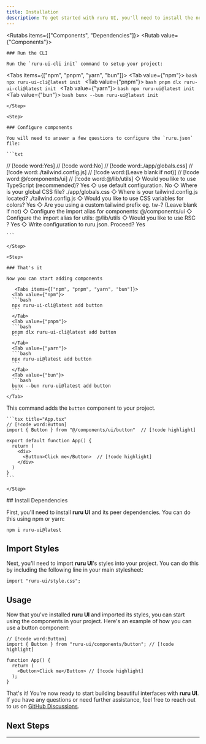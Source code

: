 ```yaml
---
title: Installation
description: To get started with ruru UI, you'll need to install the necessary dependencies and set up your project structure. This guide will walk you through the process step by step.
---
```



<Rutabs items={["Components", "Dependencies"]}>
  <Rutab value={"Components"}>
  <Steps>
    <Step>
    
    ### Run the CLI

    Run the `ruru-ui-cli init` command to setup your project:

   <Tabs items={["npm", "pnpm", "yarn", "bun"]}>
      <Tab value={"npm"}>
      ```bash
      npx ruru-ui-cli@latest init
      ```
      </Tab>
      <Tab value={"pnpm"}>
      ```bash
      pnpm dlx ruru-ui-cli@latest init
      ```
      </Tab>
      <Tab value={"yarn"}>
      ```bash
      npx ruru-ui@latest init
      ```
      </Tab>
      <Tab value={"bun"}>
      ```bash
      bunx --bun ruru-ui@latest init
      ```
    </Tab>
   </Tabs>
    
    </Step>
    
    <Step>
    
    ### Configure components

    You will need to answer a few questions to configure the `ruru.json` file:

    ```txt
// [!code word:Yes]
// [!code word:No]
// [!code word:./app/globals.css]
// [!code word:./tailwind.config.js]
// [!code word:(Leave blank if not)]
// [!code word:@/components/ui]
// [!code word:@/lib/utils]
◇ Would you like to use TypeScript (recommended)? Yes
◇ use default configuration. No
◇ Where is your global CSS file? ./app/globals.css
◇ Where is your tailwind.config.js located? ./tailwind.config.js
◇ Would you like to use CSS variables for colors? Yes
◇ Are you using a custom tailwind prefix eg. tw-? (Leave blank if not)
◇ Configure the import alias for components: @/components/ui
◇ Configure the import alias for utils: @/lib/utils
◇ Would you like to use RSC ? Yes
◇ Write configuration to ruru.json. Proceed? Yes

    ```

    </Step>

    <Step>

    ### That's it

    Now you can start adding components

       <Tabs items={["npm", "pnpm", "yarn", "bun"]}>
      <Tab value={"npm"}>
      ```bash
      npx ruru-ui-cli@latest add button
      ```
      </Tab>
      <Tab value={"pnpm"}>
      ```bash
      pnpm dlx ruru-ui-cli@latest add button
      ```
      </Tab>
      <Tab value={"yarn"}>
      ```bash
      npx ruru-ui@latest add button
      ```
      </Tab>
      <Tab value={"bun"}>
      ```bash
      bunx --bun ruru-ui@latest add button
      ```
    </Tab>

   </Tabs>

This command adds the `button` component to your project.

    ```tsx title="App.tsx"
    // [!code word:Button]
    import { Button } from "@/components/ui/button"  // [!code highlight]

    export default function App() {
      return (
        <div>
          <Button>Click me</Button>  // [!code highlight]
        </div>
      )
    }
    ```

    </Step>

  </Steps>
  </Rutab>

  <Rutab value="Dependencies">
## Install Dependencies

First, you'll need to install **ruru UI** and its peer dependencies. You can do this using npm or yarn:

```package-install
npm i ruru-ui@latest
```

## Import Styles

Next, you'll need to import **ruru UI**'s styles into your project. You can do this by including the following line in your main stylesheet:

```tsx title="layout.tsx"
import "ruru-ui/style.css";
```

## Usage

Now that you've installed **ruru UI** and imported its styles, you can start using the components in your project. Here's an example of how you can use a button component:

```tsx title="App.tsx"
// [!code word:Button]
import { Button } from "ruru-ui/components/button"; // [!code highlight]

function App() {
  return (
    <Button>Click me</Button> // [!code highlight]
  );  
}
```

That's it! You're now ready to start building beautiful interfaces with **ruru UI**. If you have any questions or need further assistance, feel free to reach out to us on [GitHub Discussions](https://github.com/ruru-m07/ruru-ui/discussions/3).

  </Rutab>
</Rutabs>

## Next Steps

<Cards>
  <Card
    href="/docs/dark-mode"
    title="Dark Mode"
    description="Learn how to enable dark mode in your ruru UI app."
  />
  <Card
    href="/docs/components/button"
    title="Button"
    description="Explore the Button component and its props."
  />
  <Card
    href="/docs/cli"
    title="CLI"
    description="Learn how to use the ruru UI CLI to add components to your project."
  />
  
</Cards>

---
